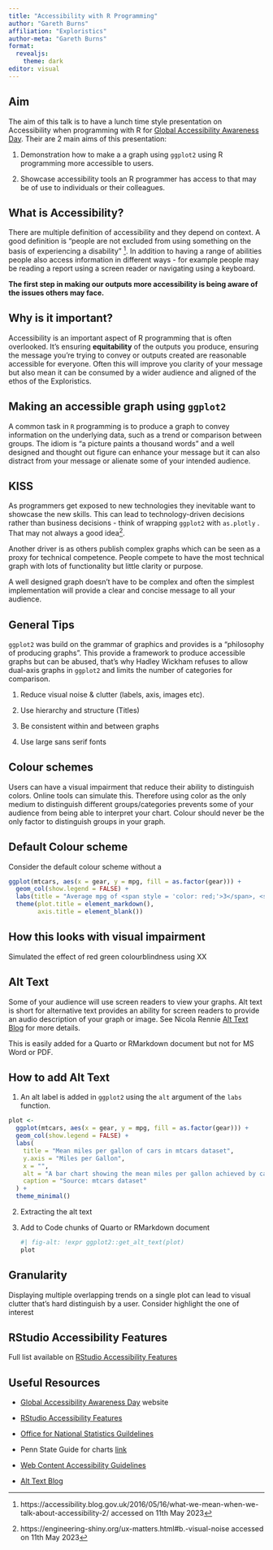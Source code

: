 ```yaml
---
title: "Accessibility with R Programming"
author: "Gareth Burns"
affiliation: "Exploristics"
author-meta: "Gareth Burns"
format: 
  revealjs:
    theme: dark
editor: visual
---
```


## Aim

The aim of this talk is to have a lunch time style presentation on Accessibility when programming with R for [Global Accessibility Awareness Day](https://accessibility.day/). Their are 2 main aims of this presentation:

1.  Demonstration how to make a a graph using `ggplot2` using R programming more accessible to users.

2.  Showcase accessibility tools an R programmer has access to that may be of use to individuals or their colleagues.

## What is Accessibility?

There are multiple definition of accessibility and they depend on context. A good definition is "people are not excluded from using something on the basis of experiencing a disability" [^1]. In addition to having a range of abilities people also access information in different ways - for example people may be reading a report using a screen reader or navigating using a keyboard.

[^1]: https://accessibility.blog.gov.uk/2016/05/16/what-we-mean-when-we-talk-about-accessibility-2/ accessed on 11th May 2023

**The first step in making our outputs more accessibility is being aware of the issues others may face.**

## Why is it important?

Accessibility is an important aspect of R programming that is often overlooked. It's ensuring **equitability** of the outputs you produce, ensuring the message you're trying to convey or outputs created are reasonable accessible for everyone. Often this will improve you clarity of your message but also mean it can be consumed by a wider audience and aligned of the ethos of the Exploristics.

## Making an accessible graph using `ggplot2`

A common task in `R` programming is to produce a graph to convey information on the underlying data, such as a trend or comparison between groups. The idiom is "a picture paints a thousand words" and a well designed and thought out figure can enhance your message but it can also distract from your message or alienate some of your intended audience.

## KISS

As programmers get exposed to new technologies they inevitable want to showcase the new skills. This can lead to technology-driven decisions rather than business decisions - think of wrapping `ggplot2` with `as.plotly` . That may not always a good idea[^2].

[^2]: https://engineering-shiny.org/ux-matters.html#b.-visual-noise accessed on 11th May 2023

Another driver is as others publish complex graphs which can be seen as a proxy for technical competence. People compete to have the most technical graph with lots of functionality but little clarity or purpose.

A well designed graph doesn't have to be complex and often the simplest implementation will provide a clear and concise message to all your audience.

## General Tips

`ggplot2` was build on the grammar of graphics and provides is a "philosophy of producing graphs". This provide a framework to produce accessible graphs but can be abused, that's why Hadley Wickham refuses to allow dual-axis graphs in `ggplot2` and limits the number of categories for comparison.

1.  Reduce visual noise & clutter (labels, axis, images etc).

2.  Use hierarchy and structure (Titles)

3.  Be consistent within and between graphs

4.  Use large sans serif fonts

## Colour schemes

Users can have a visual impairment that reduce their ability to distinguish colors. Online tools can simulate this. Therefore using color as the only medium to distinguish different groups/categories prevents some of your audience from being able to interpret your chart. Colour should never be the only factor to distinguish groups in your graph.

## Default Colour scheme

Consider the default colour scheme without a

```r
ggplot(mtcars, aes(x = gear, y = mpg, fill = as.factor(gear))) + 
  geom_col(show.legend = FALSE) +
  labs(title = "Average mpg of <span style = 'color: red;'>3</span>, <span style = 'color: green;'>4</span> or <span style = 'color: blue;'>5</span> gear cars") +
  theme(plot.title = element_markdown(),
        axis.title = element_blank())
```

## How this looks with visual impairment

Simulated the effect of red green colourblindness using XX

## Alt Text

Some of your audience will use screen readers to view your graphs. Alt text is short for alternative text provides an ability for screen readers to provide an audio description of your graph or image. See Nicola Rennie [Alt Text Blog](https://www.jumpingrivers.com/blog/accessibility-alt-text-in-r/) for more details.

This is easily added for a Quarto or RMarkdown document but not for MS Word or PDF.

## How to add Alt Text

1.  An alt label is added in `ggplot2` using the `alt` argument of the `labs` function.

```r
plot <-
  ggplot(mtcars, aes(x = gear, y = mpg, fill = as.factor(gear))) +
  geom_col(show.legend = FALSE) +
  labs(
    title = "Mean miles per gallon of cars in mtcars dataset",
    y.axis = "Miles per Gallon",
    x = "",
    alt = "A bar chart showing the mean miles per gallon achieved by cars with 3, 4 or 5 gears. Cars with 3 cars obtained the worst miles per gallon",
    caption = "Source: mtcars dataset"
  ) +
  theme_minimal() 
```

2.  Extracting the alt text

3.  Add to Code chunks of Quarto or RMarkdown document

    ```r
    #| fig-alt: !expr ggplot2::get_alt_text(plot)
    plot
    ```

## Granularity

Displaying multiple overlapping trends on a single plot can lead to visual clutter that's hard distinguish by a user. Consider highlight the one of interest

## RStudio Accessibility Features

Full list available on [RStudio Accessibility Features](https://support.posit.co/hc/en-us/articles/360044226673-RStudio-Accessibility-Features)

## Useful Resources

-   [Global Accessibility Awareness Day](https://accessibility.day/) website

-   [RStudio Accessibility Features](https://support.posit.co/hc/en-us/articles/360044226673-RStudio-Accessibility-Features)

-   [Office for National Statistics Guildelines](https://style.ons.gov.uk/category/data-visualisation/chart-design/)

-   Penn State Guide for charts [link](https://accessibility.psu.edu/images/charts/)

-   [Web Content Accessibility Guidelines](https://www.w3.org/WAI/standards-guidelines/wcag/)

-   [Alt Text Blog](https://www.jumpingrivers.com/blog/accessibility-alt-text-in-r/)
